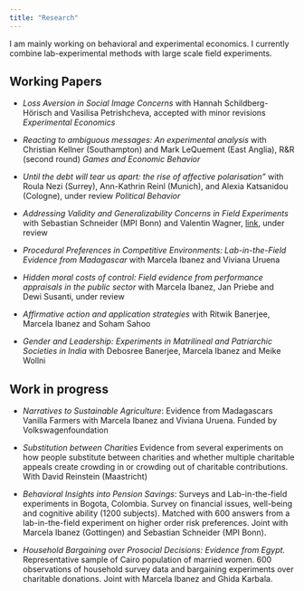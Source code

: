 ```yaml
---
title: "Research"
---
```


I am mainly working on behavioral and experimental economics. I currently combine lab-experimental methods with large scale field experiments.

## Working Papers

- *Loss Aversion in Social Image Concerns* with Hannah Schildberg-Hörisch and Vasilisa Petrishcheva, accepted with minor revisions *Experimental Economics*

- *Reacting to ambiguous messages: An experimental analysis* with Christian Kellner (Southampton) and Mark LeQuement (East Anglia), R&R (second round) *Games and Economic Behavior*

- *Until the debt will tear us apart: the rise of affective polarisation"* with Roula Nezi (Surrey), Ann-Kathrin Reinl (Munich), and Alexia Katsanidou (Cologne), under review *Political Behavior*

- *Addressing Validity and Generalizability Concerns in Field Experiments* with Sebastian Schneider (MPI Bonn) and Valentin Wagner,  [link](https://papers.ssrn.com/sol3/papers.cfm?abstract_id=3637868), under review

- *Procedural Preferences in Competitive Environments: 	Lab-in-the-Field Evidence from Madagascar* with Marcela Ibanez and Viviana Uruena

- *Hidden moral costs of control: Field evidence from performance appraisals in the public sector* with Marcela Ibanez, Jan Priebe and Dewi Susanti, under review

- *Affirmative action and application strategies* with Ritwik Banerjee, Marcela Ibanez and Soham Sahoo

- *Gender and Leadership: Experiments in Matrilineal and Patriarchic Societies in India* with Debosree Banerjee, Marcela Ibanez and Meike Wollni


## Work in progress


- *Narratives to Sustainable Agriculture*: Evidence from Madagascars Vanilla Farmers with Marcela Ibanez and Viviana Uruena. Funded by Volkswagenfoundation

- *Substitution between Charities* Evidence from several experiments on how people substitute between charities and whether multiple charitable appeals create crowding in or crowding out of charitable contributions. With David Reinstein (Maastricht)

- *Behavioral Insights into Pension Savings*: Surveys and Lab-in-the-field experiments in Bogota, Colombia. Survey on financial issues, well-being
and cognitive ability (1200 subjects). Matched with 600 answers from a lab-in-the-field experiment on higher order risk preferences. Joint with
Marcela Ibanez (Gottingen) and Sebastian Schneider (MPI Bonn).

- *Household Bargaining over Prosocial Decisions: Evidence from Egypt.*
Representative sample of Cairo population of married women. 600 observations of household survey data and bargaining experiments over
charitable donations. Joint with Marcela Ibanez and Ghida Karbala.




